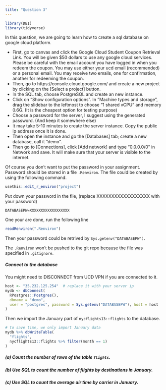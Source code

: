```yaml
---
title: "Question 3"
---
```


```r
library(DBI)
library(tidyverse)
```


In this question, we are going to learn how to create a sql database on google cloud platform.

- First, go to canvas and click the Google Cloud Student Coupon Retrieval Link. You will be given $50 dollars to use any google cloud services. Please be careful with the email account you have logged in when you redeem the coupon. You may use either your ucd email (recommended) or a personal email. You may receive two emails, one for confirmation, another for redeeming the coupon. 
- Then, go to https://console.cloud.google.com/ and create a new project by clicking on the [Select a project] button.
- In the SQL tab, choose PostgreSQL and create an new instance.
- Click on "Show configuration options". In "Machine types and storage", drag the slidebar to the leftmost to choose "1 shared vCPU" and memory 0.6G. (It is the cheapest option for testing purpose) 
- Choose a password for the server, I suggest using the generated password. (And keep it somewhere else)
- It may take 5-10 minutes to create the server instance. Copy the public ip address once it is done.
- Then open the instance and go the [Databases] tab; create a new database, call it "demo".
- Then go to [Connections], click [Add network] and type "0.0.0.0/0" in Network and save. It will make sure that your server is visible to the internet.


Of course you don't want to put the password in your assignment.
Password should be stored in a file `.Renviron`. The file could be created by using the following command.
```r
usethis::edit_r_environ("project")
```
Put down your password in the file, (replace XXXXXXXXXXXXXXXXXX with your password)
```
DATABASEPW=XXXXXXXXXXXXXXXXXX
```
One your are done, run the following line
```r
readRenviron(".Renviron")
```
Then your password could be retrived by `Sys.getenv("DATABASEPW")`.

The `.Renviron` won't be pushed to the git repo because the file was specified in `.gitignore`.


##### Connect to the database

You might need to DISCONNECT from UCD VPN if you are connected to it.

```r
host <- "35.232.125.254"  # replace it with your server ip
mydb <- dbConnect(
  RPostgres::Postgres(),
  dbname = "demo",
  user = "postgres", password = Sys.getenv("DATABASEPW"), host = host
)
```

Then we import the January part of `nycflights13::flights` to the database.

```r
# to save time, we only import January data
mydb %>% dbWriteTable(
  "flights",
  nycflights13::flights %>% filter(month == 1)
)
```

##### (a) Count the number of rows of the table `flights`.



##### (b) Use SQL to count the number of flights by destinations in January.



##### (c) Use SQL to count the average air time by carrier in January.



